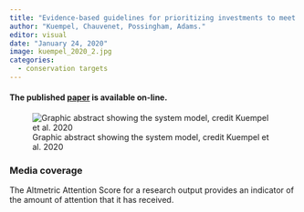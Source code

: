 ```yaml
---
title: "Evidence-based guidelines for prioritizing investments to meet international conservation objectives"
author: "Kuempel, Chauvenet, Possingham, Adams."
editor: visual
date: "January 24, 2020"
image: kuempel_2020_2.jpg
categories:
  - conservation targets
---
```


#### The published [paper](https://www.sciencedirect.com/science/article/pii/S2590332219302726) is available on-line.

![Graphic abstract showing the system model, credit Kuempel et al. 2020](kuempel_2020_2.jpg)

### Media coverage

The Altmetric Attention Score for a research output provides an indicator of the amount of attention that it has received.

```{=html}
<script type="text/javascript" src="https://d1bxh8uas1mnw7.cloudfront.net/assets/embed.js"></script>
```
::: {.altmetric-embed data-badge-type="medium-donut" data-badge-details="right" data-doi="10.1016/j.oneear.2019.12.013"}
:::

